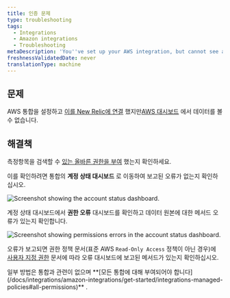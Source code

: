 ```yaml
---
title: 인증 문제
type: troubleshooting
tags:
  - Integrations
  - Amazon integrations
  - Troubleshooting
metaDescription: 'You''ve set up your AWS integration, but cannot see any data due to authentication issues.'
freshnessValidatedDate: never
translationType: machine
---
```




## 문제

AWS 통합을 설정하고 [이를 New Relic에 연결](/docs/integrations/amazon-integrations/get-started/connect-aws-infrastructure) 했지만[AWS 대시보드](/docs/integrations/amazon-integrations/get-started/introduction-aws-integrations#insights) 에서 데이터를 볼 수 없습니다.

## 해결책

측정항목을 검색할 수 [있는 올바른 권한을 부여](/docs/integrations/amazon-integrations/get-started/integrations-managed-policies) 했는지 확인하세요.

이를 확인하려면 통합의 **계정 상태 대시보드** 로 이동하여 보고된 오류가 없는지 확인하십시오.

<img
  title="AWS account status dashboard"
  alt="Screenshot showing the account status dashboard."
  src={infrastructureAwsAccount}
/>

계정 상태 대시보드에서 **권한 오류** 대시보드를 확인하고 데이터 원본에 대한 메서드 오류가 있는지 확인합니다.

<img
  title="Permission errors in the AWS account status dashboard"
  alt="Screenshot showing permissions errors in the account status dashboard."
  src={infrastructureAwsPermissionErrors}
/>

오류가 보고되면 권한 정책 문서(표준 AWS `Read-Only Access` 정책이 아닌 경우)에 [사용자 지정 권한](/docs/integrations/amazon-integrations/get-started/integrations-managed-policies) 문서에 따라 오류 대시보드에 보고된 메서드가 있는지 확인하십시오.

<Callout variant="important">
  일부 방법은 통합과 관련이 없으며 **[모든 통합에 대해 부여되어야 합니다](/docs/integrations/amazon-integrations/get-started/integrations-managed-policies#all-permissions)** .
</Callout>